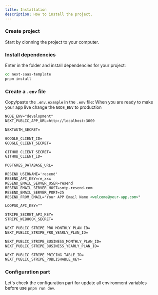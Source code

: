 ```yaml
---
title: Installation
description: How to install the project.
---
```


<Steps>

### Create project

Start by clonning the project to your computer.

### Install dependencies

Enter in the folder and install dependencies for your project:

```bash
cd next-saas-template
pnpm install
```

### Create a `.env` file

Copy/paste the `.env.example` in the `.env` file:
When you are ready to make your app live change the `NODE_ENV` to production

```md title=".env"
NODE_ENV="development"
NEXT_PUBLIC_APP_URL=http://localhost:3000

NEXTAUTH_SECRET=

GOOGLE_CLIENT_ID=
GOOGLE_CLIENT_SECRET=

GITHUB_CLIENT_SECRET=
GITHUB_CLIENT_ID=

POSTGRES_DATABASE_URL=

RESEND_USERNAME='resend'
RESEND_API_KEY=re_xxx
RESEND_EMAIL_SERVER_USER=resend
RESEND_EMAIL_SERVER_HOST=smtp.resend.com
RESEND_EMAIL_SERVER_PORT=25
RESEND_FROM_EMAIL="Your APP Email Name <welcome@your-app.com>"

LOOPSO_API_KEY=""

STRIPE_SECRET_API_KEY=
STRIPE_WEBHOOK_SECRET=

NEXT_PUBLIC_STRIPE_PRO_MONTHLY_PLAN_ID=
NEXT_PUBLIC_STRIPE_PRO_YEARLY_PLAN_ID=

NEXT_PUBLIC_STRIPE_BUSINESS_MONTHLY_PLAN_ID=
NEXT_PUBLIC_STRIPE_BUSINESS_YEARLY_PLAN_ID=

NEXT_PUBLIC_STRIPE_PRICING_TABLE_ID=
NEXT_PUBLIC_STRIPE_PUBLISHABLE_KEY=
```

### Configuration part

Let's check the configuration part for update all environment variables before use `pnpm run dev`.

</Steps>
